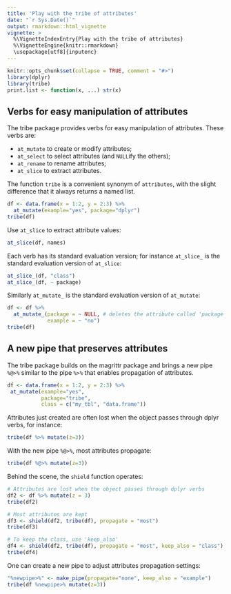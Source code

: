 ---
title: 'Play with the tribe of attributes'
date: "`r Sys.Date()`"
output: rmarkdown::html_vignette
vignette: >
  %\VignetteIndexEntry{Play with the tribe of attributes}
  %\VignetteEngine{knitr::rmarkdown}
  \usepackage[utf8]{inputenc}
---

```{r, echo = FALSE, message = FALSE, warning = FALSE}
knitr::opts_chunk$set(collapse = TRUE, comment = "#>")
library(dplyr)
library(tribe)
print.list <- function(x, ...) str(x)
```


## Verbs for easy manipulation of attributes

The tribe package provides verbs for easy manipulation of attributes. 
These verbs are: 

  - `at_mutate` to create or modify attributes; 
  - `at_select` to select attributes (and `NULL`ify the others);
  - `at_rename` to rename attributes; 
  - `at_slice` to extract attributes. 

The function `tribe` is a convenient synonym of `attributes`, 
with the slight difference that it always returns a named list. 

```{r}
df <- data.frame(x = 1:2, y = 2:3) %>%
  at_mutate(example="yes", package="dplyr")
tribe(df)
```

Use `at_slice` to extract attribute values: 

```{r}
at_slice(df, names)
```

Each verb has its standard evaluation version; for instance `at_slice_` is the standard evaluation version of `at_slice`: 

```{r}
at_slice_(df, "class")
at_slice_(df, ~ package)
```

Similarly `at_mutate_` is the standard evaluation version of `at_mutate`: 

```{r}
df <- df %>%
  at_mutate_(package = ~ NULL, # deletes the attribute called 'package'
             example = ~ "no")
tribe(df)
```


## A new pipe that preserves attributes

The tribe package builds on the magrittr package and brings a new pipe `%@>%` similar to the pipe `%>%` that enables propagation of attributes. 

```{r}
df <- data.frame(x = 1:2, y = 2:3) %>%
 at_mutate(example="yes",
           package="tribe", 
           class = c("my_tbl", "data.frame"))
```

Attributes just created are often lost when the object passes through dplyr verbs, for instance: 

```{r}
tribe(df %>% mutate(z=3))
```

With the new pipe `%@>%`, most attributes propagate: 

```{r}
tribe(df %@>% mutate(z=3))
```

Behind the scene, the `shield` function operates: 

```{r}
# Attributes are lost when the object passes through dplyr verbs
df2 <- df %>% mutate(z = 3)
tribe(df2)

# Most attributes are kept
df3 <- shield(df2, tribe(df), propagate = "most")
tribe(df3)

# To keep the class, use 'keep_also'
df4 <- shield(df2, tribe(df), propagate = "most", keep_also = "class")
tribe(df4)
```

One can create a new pipe to adjust attributes propagation settings: 

```{r, warning = FALSE}
"%newpipe>%" <- make_pipe(propagate="none", keep_also = "example")
tribe(df %newpipe>% mutate(z=3))
```
